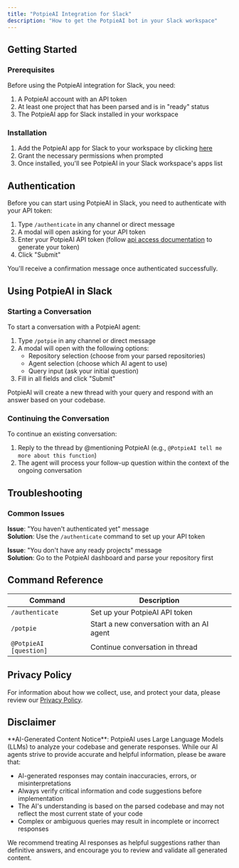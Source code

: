 ```yaml
---
title: "PotpieAI Integration for Slack"
description: "How to get the PotpieAI bot in your Slack workspace"
---
```


## Getting Started

### Prerequisites

Before using the PotpieAI integration for Slack, you need:

1. A PotpieAI account with an API token
2. At least one project that has been parsed and is in "ready" status
3. The PotpieAI app for Slack installed in your workspace

### Installation

1. Add the PotpieAI app for Slack to your workspace by clicking [here](https://potpie-slack-1060968446103.asia-south1.run.app/slack/install)
2. Grant the necessary permissions when prompted
3. Once installed, you'll see PotpieAI in your Slack workspace's apps list

## Authentication

Before you can start using PotpieAI in Slack, you need to authenticate with your API token:

1. Type `/authenticate` in any channel or direct message
2. A modal will open asking for your API token
3. Enter your PotpieAI API token (follow [api access documentation](https://docs.potpie.ai/agents/api-access) to generate your token)
4. Click "Submit"

You'll receive a confirmation message once authenticated successfully.

## Using PotpieAI in Slack

### Starting a Conversation

To start a conversation with a PotpieAI agent:

1. Type `/potpie` in any channel or direct message
2. A modal will open with the following options:
   - Repository selection (choose from your parsed repositories)
   - Agent selection (choose which AI agent to use)
   - Query input (ask your initial question)
3. Fill in all fields and click "Submit"

PotpieAI will create a new thread with your query and respond with an answer based on your codebase.

### Continuing the Conversation

To continue an existing conversation:

1. Reply to the thread by @mentioning PotpieAI (e.g., `@PotpieAI tell me more about this function`)
2. The agent will process your follow-up question within the context of the ongoing conversation

## Troubleshooting

### Common Issues

**Issue**: "You haven't authenticated yet" message  
**Solution**: Use the `/authenticate` command to set up your API token

**Issue**: "You don't have any ready projects" message  
**Solution**: Go to the PotpieAI dashboard and parse your repository first

## Command Reference

| Command                | Description                               |
| ---------------------- | ----------------------------------------- |
| `/authenticate`        | Set up your PotpieAI API token            |
| `/potpie`              | Start a new conversation with an AI agent |
| `@PotpieAI [question]` | Continue conversation in thread           |

## Privacy Policy

For information about how we collect, use, and protect your data, please review our [Privacy Policy](https://potpie.ai/privacy-policy).

## Disclaimer

<Warning>
**AI-Generated Content Notice**: PotpieAI uses Large Language Models (LLMs) to analyze your codebase and generate responses. While our AI agents strive to provide accurate and helpful information, please be aware that:

- AI-generated responses may contain inaccuracies, errors, or misinterpretations
- Always verify critical information and code suggestions before implementation
- The AI's understanding is based on the parsed codebase and may not reflect the most current state of your code
- Complex or ambiguous queries may result in incomplete or incorrect responses

We recommend treating AI responses as helpful suggestions rather than definitive answers, and encourage you to review and validate all generated content.

</Warning>

